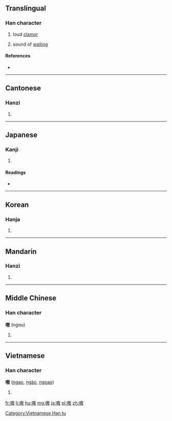 ==Translingual==

===Han character===
{{Han char|rn=30|rad=口|as=11|sn=14|four=6804<sub>0</sub>|canj=口土尸大 (RGSK), 口手尸大 (RQSK)|ids=⿰[[口]][[敖]]}}

# loud [[clamor]]
# {{context|onomatopoeia|lang=cmn}} sound of [[wail]]ing

====References====
* {{Han ref|kx=0204.150|dkj=04142|dj=0426.350|hdz=10664.040|uh=55F7|ud=22007|bh=B9C8|bd=47560}}

----

==Cantonese==

===Hanzi===
{{yue-hanzi|jyut=|y=ngou1}}

# {{defn|lang=yue|sort=口11}}

----

==Japanese==

===Kanji===
{{ja-kanji|grade=|rs=口11}}

# {{defn|lang=ja|sort=口11}}

====Readings====
* {{ja-readings|on=[[ごう]] (gō)|kun=[[かまびすし]] (kamabisushi)}}

----

==Korean==

===Hanja===
{{ko-hanja|hangeul=오|rv=o|mr=o}}

# {{defn|lang=ko|sort=口11}}

----

==Mandarin==

===Hanzi===
{{cmn-hanzi|pin=[[áo]] ([[ao2]])|wg=ao<sup>2</sup>}}

# {{defn|lang=cmn|sort=口11}}

----

==Middle Chinese==

===Han character===
'''嗷''' (ngɑu)<!--note: the vowel "ɑ" is an IPA symbol, and, as such, is different from the vowel "a"-->

# {{defn|lang=ltc}}

----

==Vietnamese==

===Han character===
'''嗷''' ([[ngao]], [[ngào]], [[ngoao]])

# {{defn|lang=vi}}

[[Category:Vietnamese Han tu]]

[[fr:嗷]]
[[li:嗷]]
[[hu:嗷]]
[[mg:嗷]]
[[ja:嗷]]
[[pl:嗷]]
[[zh:嗷]]